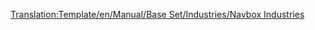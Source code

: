 <noinclude>[[Translation:Template/en/Manual/Base Set/Industries/Navbox Industries]]</noinclude>{{fr/Navbox|navbar = off
|state = off

|name = Navbox Industries (fr)/Pl
|title = [[fr/Manual/Industries]]

|group1 = [[fr/Manual/Climat#tempere|Tempéré]]
|list1 = {{en/Nowrap begin}} [[fr/Manual/Base Set/Industries/Aciérie]]{{en/·w}} [[fr/Manual/Base Set/Industries/Banque]]{{en/·w}} [[fr/Manual/Base Set/Industries/Centrale électrique]]{{en/·w}}  [[fr/Manual/Base Set/Industries/Ferme]]{{en/·w}} [[fr/Manual/Base Set/Industries/Forêt]]{{en/·w}} [[fr/Manual/Base Set/Industries/Mine de charbon]]{{en/·w}} [[fr/Manual/Base Set/Industries/Mine de fer]]{{en/·w}} [[fr/Manual/Base Set/Industries/Plateforme pétrolière]]{{en/·w}} [[fr/Manual/Base Set/Industries/Puits de pétrole]]{{en/·w}} [[fr/Manual/Base Set/Industries/Scierie]]{{en/·w}} [[fr/Manual/Base Set/Industries/Raffinerie]]{{en/·w}} [[fr/Manual/Base Set/Industries/Usine]] {{en/Nowrap end}}

|group2 = [[fr/Manual/Climat#subarctique|Subarctique]]
|list2 = {{en/Nowrap begin}} [[fr/Manual/Base Set/Industries/Banque]]{{en/·w}} [[fr/Manual/Base Set/Industries/Centrale électrique]]{{en/·w}} [[fr/Manual/Base Set/Industries/Ferme]]{{en/·w}} [[fr/Manual/Base Set/Industries/Forêt]]{{en/·w}} [[fr/Manual/Base Set/Industries/Imprimerie]]{{en/·w}} [[fr/Manual/Base Set/Industries/Mine de charbon]]{{en/·w}} [[fr/Manual/Base Set/Industries/Mine d'or]]{{en/·w}} [[fr/Manual/Base Set/Industries/Papeterie]]{{en/·w}} [[fr/Manual/Base Set/Industries/Puits de pétrole]]{{en/·w}} [[fr/Manual/Base Set/Industries/Raffinerie]]{{en/·w}} [[fr/Manual/Base Set/Industries/Usine agroalimentaire]] {{en/Nowrap end}}

|group3 = [[fr/Manual/Climat#subtropical|Subtropical]]
|list3 = {{en/Nowrap begin}} [[fr/Manual/Base Set/Industries/Banque]]{{en/·w}} [[fr/Manual/Base Set/Industries/Château d'eau]] {{en/·w}} [[fr/Manual/Base Set/Industries/Ferme]]{{en/·w}} [[fr/Manual/Base Set/Industries/Mine de cuivre]]{{en/·w}} [[fr/Manual/Base Set/Industries/Mine de diamant]]{{en/·w}}  [[fr/Manual/Base Set/Industries/Plantation fruitière]]{{en/·w}} [[fr/Manual/Base Set/Industries/Plantation d'hévéa]]{{en/·w}} [[fr/Manual/Base Set/Industries/Puits de pétrole]]{{en/·w}} [[fr/Manual/Base Set/Industries/Raffinerie]]{{en/·w}} [[fr/Manual/Base Set/Industries/Réserve d'eau]]{{en/·w}} [[fr/Manual/Base Set/Industries/Scierie de construction]]{{en/·w}} [[fr/Manual/Base Set/Industries/Usine]]{{en/·w}} [[fr/Manual/Base Set/Industries/Usine agroalimentaire]] {{en/Nowrap end}}

|group4 = [[fr/Manual/Climat#pays-des-jouets|Pays des jouets]]
|list4 = {{en/Nowrap begin}} [[fr/Manual/Base Set/Industries/Carrière de caramel]]{{en/·w}} [[fr/Manual/Base Set/Industries/Ferme de batterie]]{{en/·w}} [[fr/Manual/Base Set/Industries/Fontaine de plastique]]{{en/·w}} [[fr/Manual/Base Set/Industries/Forêt de barbe à papa]]{{en/·w}} [[fr/Manual/Base Set/Industries/Générateur de bulles]]{{en/·w}} [[fr/Manual/Base Set/Industries/Magasin de jouet]]{{en/·w}} [[fr/Manual/Base Set/Industries/Mine de sucre]]{{en/·w}} [[fr/Manual/Base Set/Industries/Source de coca-cola]]{{en/·w}} [[fr/Manual/Base Set/Industries/Usine de boisson gazeuse]]{{en/·w}} [[fr/Manual/Base Set/Industries/Usine de bonbons]]{{en/·w}} [[fr/Manual/Base Set/Industries/Usine de jouet]] {{en/Nowrap end}}

}}